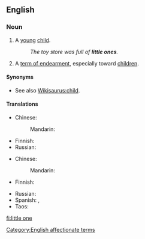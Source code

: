 ==English==

===Noun===
{{en-noun|head=[[little]] [[one]]}}

# A [[young]] [[child]].
#: ''The toy store was full of '''little ones'''.''
# A [[term of endearment]], especially toward [[children]].

====Synonyms====
* See also [[Wikisaurus:child]].

====Translations====
{{trans-top|young child}}
* Chinese: 
*: Mandarin: {{t|cmn|小孩子|tr=xiǎoháizi|sc=Hani}}
{{trans-mid}}
* Finnish: {{t-needed|fi}}
* Russian: {{t-needed|ru}}
{{trans-bottom}}

{{trans-top|term of endearment}}
* Chinese: 
*: Mandarin: {{t|cmn|小朋友|tr=xiǎopéngyou|sc=Hani}}
* Finnish: {{t+|fi|pikkuinen}}
{{trans-mid}}
* Russian: {{t-needed|ru}}
* Spanish: {{t+|es|pequeño|m}}, {{t+|es|pequeña|f}}
* Taos: {{t|twf|ȕ’úna}}
{{trans-bottom}}

[[Category:English affectionate terms]]

[[fi:little one]]